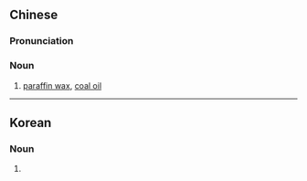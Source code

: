 {{also|石蝋|石蜡}}
==Chinese==
{{zh-forms|s=石蜡}}

===Pronunciation===
{{zh-pron
|m=shílà
|c=sek6 laap6
|cat=n
}}

===Noun===
{{zh-noun}}

# [[paraffin wax]], [[coal oil]]

----

==Korean==
{{ko-hanjatab}}

===Noun===
{{ko-noun|hj|hangeul=석랍}}

# {{hanja form of|석랍|[[paraffin wax]], [[coal oil]]}}